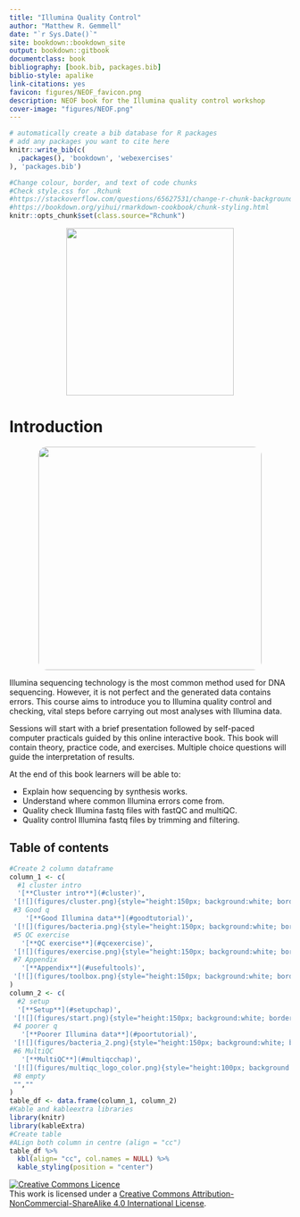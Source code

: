 ```yaml
--- 
title: "Illumina Quality Control"
author: "Matthew R. Gemmell"
date: "`r Sys.Date()`"
site: bookdown::bookdown_site
output: bookdown::gitbook
documentclass: book
bibliography: [book.bib, packages.bib]
biblio-style: apalike
link-citations: yes
favicon: figures/NEOF_favicon.png
description: NEOF book for the Illumina quality control workshop
cover-image: "figures/NEOF.png"
---
```


```r
# automatically create a bib database for R packages
# add any packages you want to cite here
knitr::write_bib(c(
  .packages(), 'bookdown', 'webexercises'
), 'packages.bib')
```

```r
#Change colour, border, and text of code chunks
#Check style.css for .Rchunk
#https://stackoverflow.com/questions/65627531/change-r-chunk-background-color-in-bookdown-gitbook
#https://bookdown.org/yihui/rmarkdown-cookbook/chunk-styling.html
knitr::opts_chunk$set(class.source="Rchunk") 
```

<center>
![](figures/NEOF_rounded_corners.png){style="width:300px"}
</center>

# Introduction
<center>
![](figures/nt_base_colours.png){style="width:400px; border-radius:15px; background:null"}
</center>

Illumina sequencing technology is the most common method used for DNA sequencing.
However, it is not perfect and the generated data contains errors.
This course aims to introduce you to Illumina quality control and checking, vital steps before carrying out most analyses with Illumina data.

Sessions will start with a brief presentation followed by self-paced computer practicals guided by this  online interactive book. This book will contain theory, practice code, and exercises. Multiple choice questions will guide the interpretation of results.

At the end of this book learners will be able to:

- Explain how sequencing by synthesis works.
- Understand where common Illumina errors come from.
- Quality check Illumina fastq files with fastQC and multiQC.
- Quality control Illumina fastq files by trimming and filtering.



## Table of contents {-}

```r
#Create 2 column dataframe
column_1 <- c(
  #1 cluster intro
  '[**Cluster intro**](#cluster)', 
 '[![](figures/cluster.png){style="height:150px; background:white; border-radius:5px; border: white solid 5px"}](#cluster)',
 #3 Good q
    '[**Good Illumina data**](#goodtutorial)', 
 '[![](figures/bacteria.png){style="height:150px; background:white; border-radius:5px; border: white solid 5px"}](#goodtutorial)',
 #5 QC exercise
   '[**QC exercise**](#qcexercise)', 
 '[![](figures/exercise.png){style="height:150px; background:white; border-radius:5px; border: white solid 5px"}](#qcexercise)',
 #7 Appendix
   '[**Appendix**](#usefultools)', 
 '[![](figures/toolbox.png){style="height:150px; background:white; border-radius:5px; border: white solid 5px"}](#usefultools)'
)
column_2 <- c(
  #2 setup
  '[**Setup**](#setupchap)', 
 '[![](figures/start.png){style="height:150px; background:white; border-radius:5px; border: white solid 5px"}](#setupchap)',
 #4 poorer q
   '[**Poorer Illumina data**](#poortutorial)', 
 '[![](figures/bacteria_2.png){style="height:150px; background:white; border-radius:5px; border: white solid 5px"}](#poortutorial)',
 #6 MultiQC
   '[**MultiQC**](#multiqcchap)', 
 '[![](figures/multiqc_logo_color.png){style="height:100px; background:white; border-radius:5px; border: white solid 5px"}](#multiqcchap)',
 #8 empty
 "",""
)
table_df <- data.frame(column_1, column_2)
#Kable and kableextra libraries
library(knitr)
library(kableExtra)
#Create table
#ALign both column in centre (align = "cc")
table_df %>%
  kbl(align= "cc", col.names = NULL) %>%
  kable_styling(position = "center")
```

<a rel="license" href="http://creativecommons.org/licenses/by-nc-sa/4.0/"><img alt="Creative Commons Licence" style="border-width:0" src="https://i.creativecommons.org/l/by-nc-sa/4.0/88x31.png" /></a><br />This work is licensed under a <a rel="license" href="http://creativecommons.org/licenses/by-nc-sa/4.0/">Creative Commons Attribution-NonCommercial-ShareAlike 4.0 International License</a>.